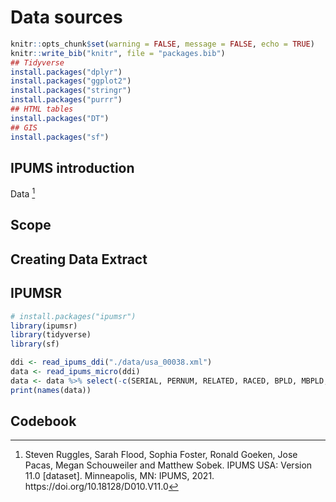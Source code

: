 # Data sources

```r
knitr::opts_chunk$set(warning = FALSE, message = FALSE, echo = TRUE)
knitr::write_bib("knitr", file = "packages.bib")
## Tidyverse
install.packages("dplyr")
install.packages("ggplot2")
install.packages("stringr")
install.packages("purrr")
## HTML tables
install.packages("DT")
## GIS
install.packages("sf")
```

## IPUMS introduction

Data ^[Steven Ruggles, Sarah Flood, Sophia Foster, Ronald Goeken, Jose Pacas, Megan Schouweiler and Matthew Sobek. IPUMS USA: Version 11.0 [dataset]. Minneapolis, MN: IPUMS, 2021. 
https://doi.org/10.18128/D010.V11.0] 

## Scope

## Creating Data Extract

## IPUMSR

```r
# install.packages("ipumsr")
library(ipumsr) 
library(tidyverse) 
library(sf)
```

```r
ddi <- read_ipums_ddi("./data/usa_00038.xml")
data <- read_ipums_micro(ddi)
data <- data %>% select(-c(SERIAL, PERNUM, RELATED, RACED, BPLD, MBPLD, FBPLD, YRSUSA2, MTONGUE, MTONGUED, PRESGL))
print(names(data))
```

## Codebook 

